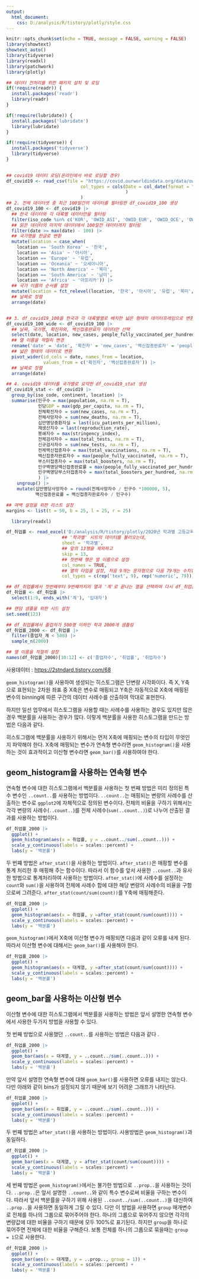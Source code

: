 ```yaml
---
output:
  html_document:
    css: D:/analysis/R/tistory/plotly/style.css
---
```


```r
knitr::opts_chunk$set(echo = TRUE, message = FALSE, warning = FALSE)
library(showtext)
showtext_auto()
library(tidyverse)
library(readxl)
library(patchwork)
library(plotly)
```


```r
## 데이터 전처리를 위한 패키지 설치 및 로딩
if(!require(readr)) {
  install.packages('readr')
  library(readr)
}

if(!require(lubridate)) {
  install.packages('lubridate')
  library(lubridate)
}

if(!require(tidyverse)) {
  install.packages('tidyverse')
  library(tidyverse)
}

                      
## covid19 데이터 로딩(온라인에서 바로 로딩할 경우)
df_covid19 <- read_csv(file = "https://covid.ourworldindata.org/data/owid-covid-data.csv",
                            col_types = cols(Date = col_date(format = "%Y-%m-%d")
                                             )
                            )
## 2. 전체 데이터셋 중 최근 100일간의 데이터를 필터링한 df_covid19_100 생성
df_covid19_100 <- df_covid19 |> 
  ## 한국 데이터와 각 대륙별 데이터만을 필터링
  filter(iso_code %in% c('KOR', 'OWID_ASI', 'OWID_EUR', 'OWID_OCE', 'OWID_NAM', 'OWID_SAM', 'OWID_AFR')) |>
  ## 읽은 데이터의 마지막 데이터에서 100일전 데이터까지 필터링
  filter(date >= max(date) - 100) |>
  ## 국가명을 한글로 변환
  mutate(location = case_when(
    location == 'South Korea' ~ '한국', 
    location == 'Asia' ~ '아시아', 
    location == 'Europe' ~ '유럽', 
    location == 'Oceania' ~ '오세아니아', 
    location == 'North America' ~ '북미', 
    location == 'South America' ~ '남미', 
    location == 'Africa' ~ '아프리카')) |>
  ## 국가 이름의 순서를 설정 
  mutate(location = fct_relevel(location, '한국', '아시아', '유럽', '북미', '남미', '아프리카', '오세아니아')) |>
  ## 날짜로 정렬
  arrange(date)


## 3. df_covid19_100을 한국과 각 대륙별열로 배치한 넓은 형태의 데이터프레임으로 변환
df_covid19_100_wide <- df_covid19_100 |>
  ## 날짜, 국가명, 확진자와, 백신접종완료자 데이터만 선택
  select(date, location, new_cases, people_fully_vaccinated_per_hundred) |>
  ## 열 이름을 적절히 변경
  rename('date' = 'date', '확진자' = 'new_cases', '백신접종완료자' = 'people_fully_vaccinated_per_hundred') |>
  ## 넓은 형태의 데이터로 변환
  pivot_wider(id_cols = date, names_from = location, 
              values_from = c('확진자', '백신접종완료자')) |>
  ## 날짜로 정렬
  arrange(date)

## 4. covid19 데이터를 국가별로 요약한 df_covid19_stat 생성
df_covid19_stat <- df_covid19 |> 
  group_by(iso_code, continent, location) |>
  summarise(인구수 = max(population, na.rm = T), 
            인당GDP = max(gdp_per_capita, na.rm = T),
            전체확진자수 = sum(new_cases, na.rm = T),
            전체사망자수 = sum(new_deaths, na.rm = T), 
            십만명당중환자실 = last(icu_patients_per_million),
            재생산지수 = last(reproduction_rate),
            봉쇄지수 = max(stringency_index), 
            전체검사자수 = max(total_tests, na.rm = T), 
            신규검사자수 = sum(new_tests, na.rm = T),
            전체백신접종자수 = max(total_vaccinations, na.rm = T),
            백신접종자완료자수 = max(people_fully_vaccinated, na.rm = T),
            부스터접종자수 = max(total_boosters, na.rm = T),
            인구백명당백신접종완료률 = max(people_fully_vaccinated_per_hundred, na.rm = T),
            인구백명당부스터접종자수 = max(total_boosters_per_hundred, na.rm = T)
            ) |> 
    ungroup() |>
    mutate(십만명당사망자수 = round(전체사망자수 / 인구수 *100000, 5),
           백신접종완료률 = 백신접종자완료자수 / 인구수)

## 여백 설정을 위한 리스트 설정
margins <- list(t = 50, b = 25, l = 25, r = 25)

  library(readxl)

df_취업률 <- read_excel('D:/analysis/R/tistory/plotly/2020년 학과별 고등교육기관 취업통계.xlsx', 
                     ## '학과별' 시트의 데이터를 불러오는데,
                     sheet = '학과별',
                     ## 앞의 13행을 제외하고
                     skip = 13, 
                     ## 첫번째 행은 열 이름으로 설정
                     col_names = TRUE, 
                     ## 열의 타입을 설정, 처음 9개는 문자형으로 다음 79개는 수치형으로 설정
                     col_types = c(rep('text', 9), rep('numeric', 79)))

## df_취업률에서 첫번째부터 9번째까지의 열과 '계'로 끝나는 열을 선택하여 다시 df_취업률에 저장
df_취업률 <- df_취업률 |> 
  select(1:9, ends_with('계'), '입대자')

## 랜덤 샘플을 위한 시드 설정
set.seed(123)

## df_취업률에서 졸업자가 500명 이하인 학과 2000개 샘플링
df_취업률_2000 <- df_취업률 |> 
  filter(졸업자_계 < 500) |> 
  sample_n(2000)

## 열 이름을 적절히 설정
names(df_취업률_2000)[10:12] <- c('졸업자수', '취업률', '취업자수')

```

사용데이터 : <https://2stndard.tistory.com/68>

`geom_histogram()`을 사용하여 생성되는 히스토그램은 단변량 시각화이다. 즉 X, Y축으로 표현되는 2차원 좌표 중 X축은 변수로 매핑되고 Y축은 자동적으로 X축에 매핑된 변수의 binning에 따른 구간의 데이터 사례수를 산출하여 막대로 표현한다. 

하지만 일선 업무에서 히스토그램을 사용할 때는 사례수를 사용하는 경우도 있지만 많은 경우 백분률을 사용하는 경우가 많다. 이렇게 백분률을 사용한 히스토그램을 만드는 방법은 다음과 같다.

히스토그램에 백분률을 사용하기 위해서는 먼저 X축에 매핑되는 변수의 타입이 무엇인지 파악해야 한다. X축에 매핑되는 변수가 연속형 변수라면 `geom_histogram()`을 사용하는 것이 효과적이고 이산형 변수라면 `geom_bar()`를 사용하여야 한다. 

## geom_histogram을 사용하는 연속형 변수

연속형 변수에 대한 히스토그램에서 백분률을 사용하는 첫 번째 방법은 미리 정의된 특수 변수인 `..count..`를 사용하는 방법이다. `..count..`는 매핑되는 변량의 사례수를 산출하는 변수로 `ggplot2`에 자체적으로 정의된 변수이다. 전체의 비율을 구하기 위해서는 각각 변량의 사례수(`..count..`)를 전체 사례수(`sum(..count..)`)로 나누어 산출된 결과를 사용하는 방법이다. 

```r
df_취업률_2000 |> 
  ggplot() + 
  geom_histogram(aes(x = 취업률, y = ..count../sum(..count..))) +
  scale_y_continuous(labels = scales::percent) +
  labs(y = '백분률')

```

두 번쨰 방법은 `after_stat()`을 사용하는 방법이다. `after_stat()`은 매핑할 변수를 통계 처리한 후 매핑해 주는 함수이다. 따라서 이 함수를 앞서 사용한 `..count..`과 유사한 방법으로 통계처리하여 사용하는 방법이다. `after_stat()`에 사례수를 설정하는 `count`와 `sum()`을 사용하여 전체에 사례수 합에 대한 해당 변량의 사례수의 비율을 구함으로써 그려준다. `after_stat(count/sum(count))`를 Y축에 매핑해준다. 

```r
df_취업률_2000 |> 
  ggplot() + 
  geom_histogram(aes(x = 취업률, y =after_stat(count/sum(count)))) +
  scale_y_continuous(labels = scales::percent) +
  labs(y = '백분률')
```

`geom_histogram()`에서 X축에 이산형 변수가 매핑되면 다음과 같이 오류를 내게 된다. 따라서 이산형 변수에 대해서는 `geom_bar()`를 사용해야 한다. 

```r
df_취업률_2000 |> 
  ggplot() + 
  geom_histogram(aes(x = 대계열, y =after_stat(count/sum(count)))) +
  scale_y_continuous(labels = scales::percent) +
  labs(y = '백분률')
```



## geom_bar을 사용하는 이산형 변수

이산형 변수에 대한 히스토그램에서 백분률을 사용하는 방법은 앞서 설명한 연속형 변수에서 사용한 두가지 방법을 사용할 수 있다. 

첫 번째 방법으로 사용했던 `..count..`를 사용하는 방법은 다음과 같다 .

```r
df_취업률_2000 |> 
  ggplot() + 
  geom_bar(aes(x = 대계열, y = ..count../sum(..count..))) +
  scale_y_continuous(labels = scales::percent) +
  labs(y = '백분률')

```

만약 앞서 설명한 연속형 변수에 대해 `geom_bar()`를 사용하면 오류를 내지는 않는다. 다만 아래와 같이 bins가 설정되지 않기 때문에 보기 어려운 그래프가 나타난다. 

```r
df_취업률_2000 |> 
  ggplot() + 
  geom_bar(aes(x = 취업률, y = ..count../sum(..count..))) +
  scale_y_continuous(labels = scales::percent) +
  labs(y = '백분률')

```

두 번쨰 방법은 `after_stat()`을 사용하는 방법이다. 사용방법은 `geom_histogram()`과 동일하다.

```r
df_취업률_2000 |> 
  ggplot() + 
  geom_bar(aes(x = 대계열, y = after_stat(count/sum(count)))) +
  scale_y_continuous(labels = scales::percent) +
  labs(y = '백분률')
```

세 번쨰 방법은 `geom_histogram()`에서는 불가한 방법으로 `..prop..`을 사용하는 것이다. `..prop..`은 앞서 설명한 `..count..`와 같이 특수 변수로써 비율을 구하는 변수이다. 따라서 앞서 백분률을 구하기 위해 사용된 `..count../sum(..count..)`을 대신하여 `..prop..`을 사용하면 동일하게 그릴 수 있다. 다만 이 방법을 사용하면 `group` 매개변수로 전체를 하나의 그룹으로 묶어주어야 한다. 하나의 그룹으로 묶어주지 않으면 각각의 변량값에 대한 비율을 구하기 때문에 모두 100%로 표기된다. 하지만 `group`을 하나로 묶어주면 전체에 대한 비율을 구해준다. 보통 전체를 하나의 그룹으로 묶을때는 `group = 1`으로 사용한다. 

```r
df_취업률_2000 |> 
  ggplot() + 
  geom_bar(aes(x = 대계열, y = ..prop.., group = 1)) +
  scale_y_continuous(labels = scales::percent) +
  labs(y = '백분률')
```










